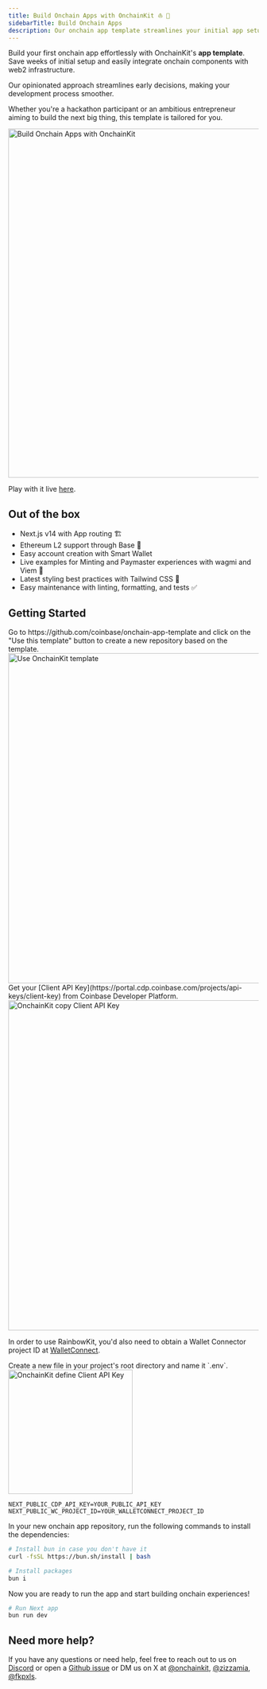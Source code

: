 ```yaml
---
title: Build Onchain Apps with OnchainKit ⛵️ 🌊
sidebarTitle: Build Onchain Apps
description: Our onchain app template streamlines your initial app setup and seamlessly integrates onchain components with web2 infrastructure, saving you weeks of effort.
---
```


Build your first onchain app effortlessly with OnchainKit's **app template**. Save weeks of initial setup
and easily integrate onchain components with web2 infrastructure.

Our opinionated approach streamlines early decisions, making your development process smoother.

Whether you're a hackathon participant or an ambitious entrepreneur aiming to build the next big thing, this template is tailored for you.

<Frame>
<img
  alt="Build Onchain Apps with OnchainKit"
  src="/images/onchainkit/onchain-app-template-1.png"
  width="702"
/>
</Frame>

Play with it live [here](https://onchain-app-template.vercel.app).

## Out of the box

- Next.js v14 with App routing 🏗️
- Ethereum L2 support through Base 🔵
- Easy account creation with Smart Wallet
- Live examples for Minting and Paymaster experiences with wagmi and Viem 🚀
- Latest styling best practices with Tailwind CSS 💅
- Easy maintenance with linting, formatting, and tests ✅

## Getting Started

<Steps>
  <Step title="Fork the repo">
  Go to https://github.com/coinbase/onchain-app-template and click on the "Use this template" button to create a new repository based on the template.

<Frame>
  <img
    alt="Use OnchainKit template"
    src="/images/onchainkit/use-onchain-app-template.png"
    width="664"
    loading="lazy"
  />
</Frame>
  </Step>
  <Step title="Client API Key(s)">
  Get your [Client API Key](https://portal.cdp.coinbase.com/projects/api-keys/client-key) from Coinbase Developer Platform.

<Frame>
  <img
    alt="OnchainKit copy Client API Key"
    src="/images/onchainkit/copy-api-key-guide.png"
    width="664"
    loading="lazy"
  />
</Frame>

  In order to use RainbowKit, you'd also need to obtain a Wallet Connector project ID at [WalletConnect](https://cloud.reown.com/app).

  </Step>
  <Step title="Create a .env file">
  Create a new file in your project's root directory and name it `.env`.

<Frame>
  <img
    alt="OnchainKit define Client API Key"
    src="/images/onchainkit/getting-started-create-env-file.png"
    width="250"
    loading="lazy"
  />
</Frame>

  ```tsx .env
  NEXT_PUBLIC_CDP_API_KEY=YOUR_PUBLIC_API_KEY
  NEXT_PUBLIC_WC_PROJECT_ID=YOUR_WALLETCONNECT_PROJECT_ID
  ```
  </Step>
  <Step title="Install dependencies">
  In your new onchain app repository, run the following commands to install the dependencies:

  ```bash
  # Install bun in case you don't have it
  curl -fsSL https://bun.sh/install | bash

  # Install packages
  bun i
  ```
  </Step>
  <Step title="Run the app">
  Now you are ready to run the app and start building onchain experiences!

  ```bash
  # Run Next app
  bun run dev
  ```
  </Step>
</Steps>

## Need more help?

If you have any questions or need help, feel free to reach out to us on [Discord](https://discord.gg/invite/cdp)
or open a [Github issue](https://github.com/coinbase/onchainkit/issues) or DM us
on X at [@onchainkit](https://x.com/onchainkit), [@zizzamia](https://x.com/zizzamia), [@fkpxls](https://x.com/fkpxls).
